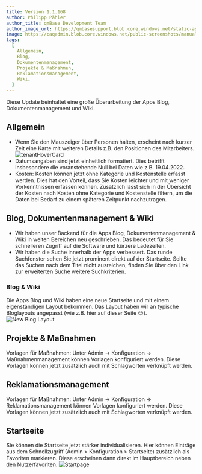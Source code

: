 ---
title: Version 1.1.168
author: Philipp Pähler
author_title: qmBase Development Team
author_image_url: https://qmbasesupport.blob.core.windows.net/static-assets/img/persons/paehler_round.png
image: https://caqadmin.blob.core.windows.net/public-screenshots/manual-screenshots/Screenshot%202022-03-30%20175213_OrgChartWithoutName.png
tags:
  [
    Allgemein,
    Blog,
    Dokumentenmanagement,
    Projekte & Maßnahmen,
    Reklamationsmanagement,
    Wiki,
  ]
---

Diese Update beinhaltet eine große Überarbeitung der Apps Blog, Dokumentenmanagement und Wiki.

<!--truncate-->

## Allgemein

- Wenn Sie den Mauszeiger über Personen halten, erscheint nach kurzer Zeit eine Karte mit weiteren Details z.B. den Positionen des Mitarbeiters.
  ![tenantHoverCard](https://caqadmin.blob.core.windows.net/public-screenshots/manual-screenshots/Recording%202022-04-01_tenantHoverCard.gif)
- Datumsangaben sind jetzt einheitlich formatiert. Dies betrifft insbesondere die voranstehende Null bei Daten wie z.B. 19.04.2022.
- Kosten: Kosten können jetzt ohne Kategorie und Kostenstelle erfasst werden. Dies hat den Vorteil, dass Sie Kosten leichter und mit weniger Vorkenntnissen erfassen können.
  Zusätzlich lässt sich in der Übersicht der Kosten nach Kosten ohne Kategorie und Kostenstelle filtern, um die Daten bei Bedarf zu einem späteren Zeitpunkt nachzutragen.

## Blog, Dokumentenmanagement & Wiki

- Wir haben unser Backend für die Apps Blog, Dokumentenmanagement & Wiki in weiten Bereichen neu geschrieben. Das bedeutet für Sie schnelleren Zugriff auf die Software und kürzere Ladezeiten.
- Wir haben die Suche innerhalb der Apps verbessert. Das runde Suchfenster sehen Sie jetzt prominent direkt auf der Startseite.
  Sollte das Suchen nach dem Titel nicht ausreichen, finden Sie über den Link zur erweiterten Suche weitere Suchkriterien.

### Blog & Wiki

Die Apps Blog und Wiki haben eine neue Startseite und mit einem eigenständigen Layout bekommen. Das Layout haben wir an typische Bloglayouts angepasst (wie z.B. hier auf dieser Seite 😉).
![New Blog Layout](https://caqadmin.blob.core.windows.net/public-screenshots/manual-screenshots/Screenshot%202022-04-19%20newBlogLayout.png)

## Projekte & Maßnahmen

Vorlagen für Maßnahmen: Unter Admin -> Konfiguration -> Maßnahmenmanagement können Vorlagen konfiguriert werden. Diese Vorlagen können jetzt zusätzlich auch mit Schlagworten verknüpft werden.

## Reklamationsmanagement

Vorlagen für Maßnahmen: Unter Admin -> Konfiguration -> Reklamationsmanagement können Vorlagen konfiguriert werden. Diese Vorlagen können jetzt zusätzlich auch mit Schlagworten verknüpft werden.

## Startseite

Sie können die Startseite jetzt stärker individualisieren. Hier können Einträge aus dem Schnellzugriff (Admin > Konfiguration > Startseite) zusätzlich als Favoriten markieren.
Diese erscheinen dann direkt im Hauptbereich neben den Nutzerfavoriten.
![Startpage](https://caqadmin.blob.core.windows.net/public-screenshots/manual-screenshots/Screenshot%202022-04-21%20quickAcceessFavorite.png)
